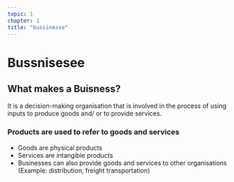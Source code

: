 ```yaml
---
topic: 1
chapter: 1
title: "bussinesse"
---
```


# Bussnisesee

## What makes a Buisness?

It is a decision-making organisation that is involved in the process of using inputs to produce goods and/ or to provide services.

<Card type="definition">

### Products are used to refer to goods and services

* Goods are physical products
* Services are intangible products
* Businesses can also provide goods and services to other organisations (Example: distribution, freight transportation)

</Card>